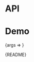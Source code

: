 
<Meta title="Packages/Typography/Typescale/SM" component={SM} />

# API

<ArgsTable />

# Demo

<Canvas>
  <Story
    name="SM"
    args={{ children: 'Text' }}
    argTypes={{ tag: { control: 'text' } }}
    parameters={{
      design: {
        allowFullscreen: true,
        type: 'figma',
        url: 'https://www.figma.com/file/6g87L4FdKZTA3knt3Rsfdx/Garden?node-id=102%3A107'
      }
    }}
  >
    {args => <TypescaleStory {...args} size="small" />}
  </Story>
</Canvas>

<Markdown>{README}</Markdown>
